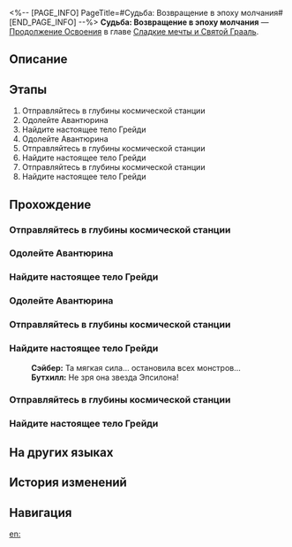 <%-- [PAGE_INFO]
PageTitle=#Судьба: Возвращение в эпоху молчания#
[END_PAGE_INFO] --%>
{{Дополнить|Диалоги.}}
{{Миссия Инфобокс
|id              = 1040554
|Название        = 
|Изображение     = Миссия Судьба Возвращение в эпоху молчания.png
|Тип             = Продолжение Освоения
|Событие         = 
|Глава           = Сладкие мечты и Святой Грааль
|Условия         = Завершена [[Продолжение Освоения]] «[[Судьба: Возвращение в эпоху молчания]]»
|Персонажи       = Бутхилл; Первопроходец; Сэйбер
|СтартЛокация    = [[<!--стартовый мир-->]] — [[<!--стартовая локация-->]]
|Мир             = <!--стартовый мир-->
|Предыдущая      = 
|Следующая       = 
|Награды         = Опыт Освоения*800; Звёздный нефрит*100; Путеводитель путешественника*6; Очищенный эфир*6; Кредиты*120 000
}}
'''Судьба: Возвращение в эпоху молчания''' — [[Продолжение Освоения]] в главе [[Сладкие мечты и Святой Грааль]].

==Описание==
{{Описание|<!--официальное описание из Перекрёстка судеб-->}}

==Этапы==
# Отправляйтесь в глубины космической станции
# Одолейте Авантюрина
# Найдите настоящее тело Грейди
# Одолейте Авантюрина
# Отправляйтесь в глубины космической станции
# Найдите настоящее тело Грейди
# Отправляйтесь в глубины космической станции
# Найдите настоящее тело Грейди

==Прохождение==
{{Дополнить}}
===Отправляйтесь в глубины космической станции===
{{Описание миссии|тип=Продолжение Освоения|локация=<!--необходимо добавить-->|«Космическая программа №&nbsp;6»<br />Синопсис: По пути по Серебряным рельсам до Пенаконии клан Мотыльков получает сигнал бедствия и обнаруживает заброшенную космическую станцию. Войдя в неё, чтобы разобраться в произошедшем, они случайно открывают врата в ад. Монстры, скрывающиеся внутри, нападают жестоко и без предупреждения. Воины клана Мотыльков, столкнувшись с ужасом, отвечают на него залпами из пушек.}}
{{Диалог Начало}}
{{Диалог Конец}}

===Одолейте Авантюрина===
{{Описание миссии|тип=Продолжение Освоения|локация=<!--необходимо добавить-->|Конечно, для хорошего фильма требуется не только такой гениальный режиссёр, как я, но и отличный актёр.}}
{{Диалог Начало}}
{{Диалог Конец}}

===Найдите настоящее тело Грейди===
{{Описание миссии|тип=Продолжение Освоения|локация=<!--необходимо добавить-->|Я не какой-то там бездарный режиссёр! Я величайший художник во всей истории Пенаконии! Понятно? Художник!}}
{{Диалог Начало}}
{{Диалог Конец}}

===Одолейте Авантюрина===
{{Описание миссии|тип=Продолжение Освоения|локация=<!--необходимо добавить-->|Конечно, для хорошего фильма требуется не только такой гениальный режиссёр, как я, но и отличный актёр.}}
{{Диалог Начало}}
{{Диалог Конец}}

===Отправляйтесь в глубины космической станции===
{{Описание миссии|тип=Продолжение Освоения|локация=<!--необходимо добавить-->|«Космическая программа №&nbsp;6»<br />Синопсис: По пути по Серебряным рельсам до Пенаконии клан Мотыльков получает сигнал бедствия и обнаруживает заброшенную космическую станцию. Войдя в неё, чтобы разобраться в произошедшем, они случайно открывают врата в ад. Монстры, скрывающиеся внутри, нападают жестоко и без предупреждения. Воины клана Мотыльков, столкнувшись с ужасом, отвечают на него залпами из пушек.}}
{{Диалог Начало}}
{{Диалог Конец}}

===Найдите настоящее тело Грейди===
{{Описание миссии|тип=Продолжение Освоения|локация=<!--необходимо добавить-->|Я не какой-то там бездарный режиссёр! Я величайший художник во всей истории Пенаконии! Понятно? Художник!}}
{{Диалог Начало}}
:<!--3-second delay-->
:'''Сэйбер:''' Та мягкая сила... остановила всех монстров...
:'''Бутхилл:''' Не зря она звезда Эпсилона!
{{Диалог Конец}}

===Отправляйтесь в глубины космической станции===
{{Описание миссии|тип=Продолжение Освоения|локация=<!--необходимо добавить-->|«Космическая программа №&nbsp;6»<br />Синопсис: По пути по Серебряным рельсам до Пенаконии клан Мотыльков получает сигнал бедствия и обнаруживает заброшенную космическую станцию. Войдя в неё, чтобы разобраться в произошедшем, они случайно открывают врата в ад. Монстры, скрывающиеся внутри, нападают жестоко и без предупреждения. Воины клана Мотыльков, столкнувшись с ужасом, отвечают на него залпами из пушек.}}
{{Диалог Начало}}
{{Диалог Конец}}

===Найдите настоящее тело Грейди===
{{Описание миссии|тип=Продолжение Освоения|локация=<!--необходимо добавить-->|Я не какой-то там бездарный режиссёр! Я величайший художник во всей истории Пенаконии! Понятно? Художник!}}
{{Диалог Начало}}
{{Диалог Конец}}

==На других языках==
{{На других языках
|en   = Fate/Back to the Age of Silence
|zhs  = 命运/重返静默时代
|zht  = 命運/重返靜默時代
|ja   = Fate&nbsp;/&nbsp;沈黙の時代への回帰
|ko   = Fate/침묵의 시대로의 귀환
|es   = Fate/Retorno a la era del silencio
|fr   = Fate/Retour à l'ère du silence
|ru   = Судьба: Возвращение в эпоху молчания
|th   = Fate/ หวนสู่ยุคแห่งความเงียบงัน
|vi   = Fate/Trở Lại Thời Đại Tĩnh Lặng
|de   = Fate/Zurück zur Ära der Stille
|id   = Fate/Kembali ke Era yang Sunyi
|pt   = Fate/Retorno à Era do Silêncio
}}

==История изменений==
{{История изменений|3.5}}

==Навигация==
{{Продолжение Освоения Навбокс|Глава }}

[[en:]]
